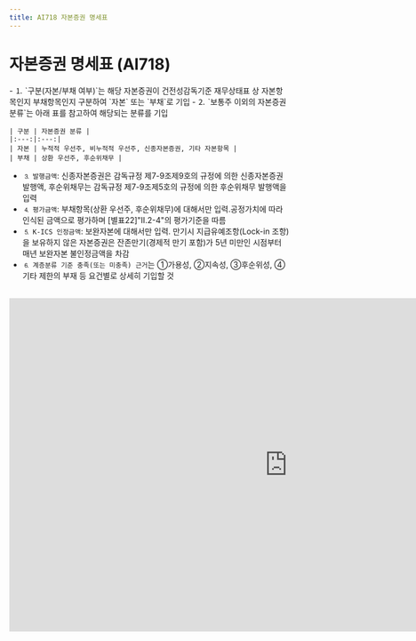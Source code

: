 ```yaml
---
title: AI718 자본증권 명세표
---
```

# 자본증권 명세표 (AI718)

<Accordion multiple activeIndex={[]}>
<AccordionTab header="[작성 요령]">
- ⒈ `구분(자본/부채 여부)`는 해당 자본증권이 건전성감독기준 재무상태표 상 자본항목인지 부채항목인지 구분하여 `자본` 또는 `부채`로 기입
- ⒉ `보통주 이외의 자본증권 분류`는 아래 표를 참고하여 해당되는 분류를 기입

    | 구분 | 자본증권 분류 |
    |:---:|:---:|
    | 자본 | 누적적 우선주, 비누적적 우선주, 신종자본증권, 기타 자본항목 |
    | 부채 | 상환 우선주, 후순위채무 |

- ⒊ `발행금액`: 신종자본증권은 감독규정 제7-9조제9호의 규정에 의한 신종자본증권 발행액, 후순위채무는 감독규정 제7-9조제5호의 규정에 의한 후순위채무 발행액을 입력
- ⒋ `평가금액`: 부채항목(상환 우선주, 후순위채무)에 대해서만 입력.공정가치에 따라 인식된 금액으로 평가하며 [별표22]"Ⅱ.2-4"의 평가기준을 따름
- ⒌ `K-ICS 인정금액`: 보완자본에 대해서만 입력.	만기시 지급유예조항(Lock-in 조항)을 보유하지 않은 자본증권은 잔존만기(경제적 만기 포함)가 5년 미만인 시점부터 매년 보완자본 불인정금액을 차감
- ⒍ `계층분류 기준 충족(또는 미충족) 근거`는 ①가용성, ②지속성, ③후순위성, ④기타 제한의 부재 등 요건별로 상세히 기입할 것

</AccordionTab>
</Accordion>

<br/>

<iframe width="1000" height="600" frameBorder="0" scrolling="no"
src="https://onedrive.live.com/embed?resid=AB5F66CE0CF8D024%2116554&authkey=%21ACzRWZavyE-79hc&em=2
&AllowTyping=True
&wdAllowInteractivity=False&ActiveCell='2-2'!F10&Item='2-2'!A7:R28
&wdHideGridlines=True
&wdDownloadButton=False
&waccluster=PSG3">
</iframe>
